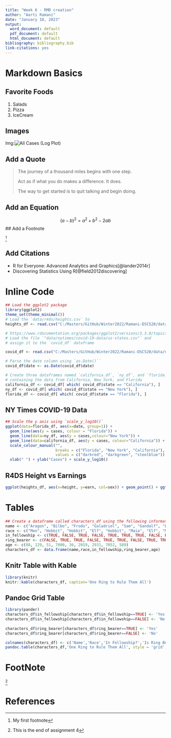 ```yaml
---
title: "Week 6 - RMD creation"
author: "Aarti Ramani"
date: "January 18, 2023"
output: 
  word_document: default
  pdf_document: default
  html_document: default
bibliography: bibliography.bib
link-citations: yes 
---
```


# Markdown Basics
## Favorite Foods

1. Salads
2. Pizza
3. IceCream

## Images
Img:![All Cases (Log Plot)](C:/Masters/GitHub/Winter2022/Ramani-DSC520/completed/assignment04/plots/10-all-cases-log.png)

## Add a Quote
> The journey of a thousand miles begins with one step.
>
> Act as if what you do makes a difference. It does.
>
> The way to get started is to quit talking and begin doing.
 
## Add an Equation
$$
(a-b)^2=a^2+b^2-2ab 
$$
## Add a Footnote

^[My first footnote]  

## Add Citations
- R for Everyone: Advanced Analytics and Graphics[@lander2014r]
- Discovering Statistics Using R[@field2012discovering]

# Inline Code

```r
## Load the ggplot2 package
library(ggplot2)
theme_set(theme_minimal())   
# Load the `data/r4ds/heights.csv` to
heights_df <- read.csv("C:/Masters/GitHub/Winter2022/Ramani-DSC520/data/r4ds/heights.csv")

# https://www.rdocumentation.org/packages/ggplot2/versions/3.3.0/topics/geom_path
# Load the file `"data/nytimes/covid-19-data/us-states.csv"` and
# assign it to the `covid_df` dataframe

covid_df <- read.csv("C:/Masters/GitHub/Winter2022/Ramani-DSC520/data/nytimes/covid-19-data/us-states.csv")

# Parse the date column using `as.Date()``
covid_df$date <- as.Date(covid_df$date)

# Create three dataframes named `california_df`, `ny_df`, and `florida_df`
# containing the data from California, New York, and Florida
california_df <- covid_df[ which( covid_df$state == "California"), ]
ny_df <- covid_df[ which( covid_df$state == "New York"), ]
florida_df <- covid_df[ which( covid_df$state == "Florida"), ]
```
## NY Times COVID-19 Data

```r

## Scale the y axis using `scale_y_log10()`
ggplot(data=florida_df, aes(x=date, group=1)) +
  geom_line(aes(y = cases, colour = "Florida")) +
  geom_line(data=ny_df, aes(y = cases,colour="New York")) +
  geom_line(data=california_df, aes(y = cases, colour="California")) +
  scale_colour_manual("",
                      breaks = c("Florida", "New York", "California"),
                      values = c("darkred", "darkgreen", "steelblue")) +
  xlab(" ") + ylab("Cases") + scale_y_log10()
```

## R4DS Height vs Earnings

```r
ggplot(heights_df, aes(x=height, y=earn, col=sex)) + geom_point() + ggtitle("Height vs. Earnings") + xlab("Height (Inches)") + ylab("Earnings (Dollars)")
```

# Tables

```r
## Create a dataframe called characters_df using the following information from LOTR
name <- c("Aragon", "Bilbo", "Frodo", "Galadriel", "Sam", "Gandalf", "Legolas", "Sauron", "Gollum")
race <- c("Men", "Hobbit", "Hobbit", "Elf", "Hobbit", "Maia", "Elf", "Maia", "Hobbit")
in_fellowship <- c(TRUE, FALSE, TRUE, FALSE, TRUE, TRUE, TRUE, FALSE, FALSE)
ring_bearer <- c(FALSE, TRUE, TRUE, FALSE, TRUE, TRUE, FALSE, TRUE, TRUE)
age <- c(88, 129, 51, 7000, 36, 2019, 2931, 7052, 589)
characters_df <- data.frame(name,race,in_fellowship,ring_bearer,age)
```

## Knitr Table with Kable

```r
library(knitr)
knitr::kable(characters_df, caption='One Ring to Rule Them All')
```

## Pandoc Grid Table
 

```r

library(pander)
characters_df$in_fellowship[characters_df$in_fellowship==TRUE] <- 'Yes'
characters_df$in_fellowship[characters_df$in_fellowship==FALSE] <- 'No'
 
characters_df$ring_bearer[characters_df$ring_bearer==TRUE] <- 'Yes'
characters_df$ring_bearer[characters_df$ring_bearer==FALSE] <- 'No'

colnames(characters_df) <- c('Name','Race','In Fellowship?','Is Ring Bearer?','Age')
pandoc.table(characters_df,'One Ring to Rule Them All', style = 'grid',col.names = colnames(characters_df) )
```

# FootNote
^[This is the end of assignment 4]

# References
